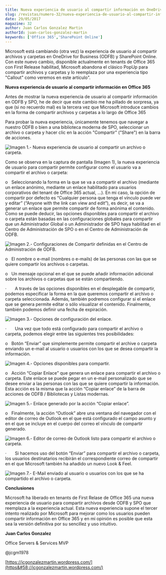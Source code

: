 ```yaml
---
title: Nueva experiencia de usuario al compartir información en OneDrive for Business y SharePoint Online
slug: /revistas/numero-32/nueva-experiencia-de-usuario-al-compartir-informacion-en-onedrive-for-business-y-sharepoint-online
date: 29/05/2017
magazine: 32
author: Juan Carlos Gonzalez Martin
authorId: juan-carlos-gonzalez-martin
keywords: ['Office 365','SharePoint Online']
---
```



<ArticleHeader frontmatter={props.pageContext.frontmatter} />



Microsoft está cambiando (otra vez) la experiencia de usuario al compartir archivos y carpetas en OneDrive for Business (ODFB) y SharePoint Online. Con este nuevo cambio, disponible actualmente en tenants de Office 365 con First Release habilitad, Microsoft abandona el clásico PopUp para compartir archivos y carpetas y lo reemplaza por una experiencia tipo "Callout" como veremos en este artículo".

**Nueva experiencia de usuario al compartir información en Office 365**

Antes de mostrar la nueva experiencia de usuario al compartir información en ODFB y SPO, he de decir que este cambio me ha pillado de sorpresa, ya que (si no recuerdo mal) es la tercera vez que Microsoft introduce cambios en la forma de compartir archivos y carpetas a lo largo de Office 365

Para probar la nueva experiencia, únicamente tenemos que navegar a nuestro ODFB o bien a una biblioteca moderna de SPO, seleccionar un archivo o carpeta y hacer clic en la acción "Compartir" ("Share") en la barra de acciones.

![Imagen 1.- Nueva experiencia de usuario al compartir un archivo o carpeta.](../../../images/numero32/nueva-experiencia-de-usuario-al-compartir-informacion-en-onedrive-for-business-y-sharepoint-online/image8.png)

Como se observa en la captura de pantalla (Imagen 1), la nueva experiencia de usuario para compartir permite configurar como el usuario va a compartir el archivo o carpeta:

o   Seleccionando la forma en la que se va a compartir el archivo (mediante un enlace anónimo, mediante un enlace habilitado para usuarios corporativos del tenant de Office 365 actual, …). En mi caso, la opción de compartir por defecto es “Cualquier persona que tenga el vínculo puede ver y editar” (“Anyone with the link can view and edit”), es decir, se va a generar un enlace que permite compartir de forma anónima el contenido. Como se puede deducir, las opciones disponibles para compartir el archivo o carpeta están basadas en las configuraciones globales para compartir que un Administrador Global o un Administrador de SPO haya habilitad en el Centro de Administración de SPO o en el Centro de Administración de ODFB.

![Imagen 2.- Configuraciones de Compartir definidas en el Centro de Administración de ODFB.](../../../images/numero32/nueva-experiencia-de-usuario-al-compartir-informacion-en-onedrive-for-business-y-sharepoint-online/image9.png)

o   El nombre o e-mail (nombres o e-mails) de las personas con las que se quiere compartir los archivos o carpetas.

o   Un mensaje opcional en el que se puede añadir información adicional sobre los archivos o carpetas que se están compartiendo.

·       A través de las opciones disponibles en el desplegable de compartir, podemos especificar la forma en la que queremos compartir el archivo o carpeta seleccionada. Además, también podremos configurar si el enlace que se genera permite editar o sólo visualizar el contenido. Finalmente, también podemos definir una fecha de expiración.

![Imagen 3.- Opciones de configuración del enlace.](../../../images/numero32/nueva-experiencia-de-usuario-al-compartir-informacion-en-onedrive-for-business-y-sharepoint-online/imagea.png)

·       Una vez que todo está configurado para compartir el archivo o carpeta, podemos elegir entre las siguientes tres posibilidades:

o   Botón “Enviar” que simplemente permite compartir el archive o carpeta enviando un e-mail al usuario o usuarios con los que se desea compartir la información.

![Imagen 4.- Opciones disponibles para compartir.](../../../images/numero32/nueva-experiencia-de-usuario-al-compartir-informacion-en-onedrive-for-business-y-sharepoint-online/imageb.png)

o   Acción “Copiar Enlace” que genera un enlace para compartir el archivo o carpeta. Este enlace se puede pegar en un e-mail personalizado que se desee enviar a las personas con las que se quiere compartir la información. Esta acción es la misma que la acción “Copiar enlace” de la barra de acciones de ODFB / Bibliotecas y Listas modernas.

![Imagen 5.- Enlace generado por la acción “Copiar enlace”.](../../../images/numero32/nueva-experiencia-de-usuario-al-compartir-informacion-en-onedrive-for-business-y-sharepoint-online/imagec.png)

o   Finalmente, la acción “Outlook” abre una ventana del navegador con el editor de correo de Outlook en el que está configurado el campo asunto y en el que se incluye en el cuerpo del correo el vínculo de compartir generado.

![Imagen 6.- Editor de correo de Outlook listo para compartir el archivo o carpeta.](../../../images/numero32/nueva-experiencia-de-usuario-al-compartir-informacion-en-onedrive-for-business-y-sharepoint-online/imaged.png)

·       Si hacemos uso del botón “Enviar” para compartir el archivo o carpeta, los usuarios destinatarios recibirán el correspondiente correo de compartir en el que Microsoft también ha añadido un nuevo Look & Feel.

![Imagen 7.- E-Mail enviado al usuario o usuarios con los que se ha compartido el archivo o carpeta.](../../../images/numero32/nueva-experiencia-de-usuario-al-compartir-informacion-en-onedrive-for-business-y-sharepoint-online/imagee.png)

**Conclusiones**

Microsoft ha liberado en tenants de First Relase de Office 365 una nueva experiencia de usuario para compartir archivos desde ODFB y SPO que reemplaza a la experiencia actual. Esta nueva experiencia supone el tercer intento realizado por Microsoft para mejorar como los usuarios pueden compartir información en Office 365 y en mi opinión es posible que esta sea la versión definitiva por su sencillez y uso intuitivo.



**Juan Carlos Gonzalez**

Office Servers & Services MVP

@jcgm1978

[https://jcgonzalezmartin.wordpress.com/](https&#58;//jcgonzalezmartin.wordpress.com/)

